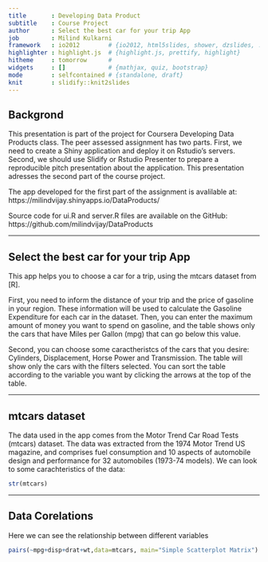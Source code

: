 ```yaml
---
title       : Developing Data Product
subtitle    : Course Project
author      : Select the best car for your trip App
job         : Milind Kulkarni
framework   : io2012        # {io2012, html5slides, shower, dzslides, ...}
highlighter : highlight.js  # {highlight.js, prettify, highlight}
hitheme     : tomorrow      # 
widgets     : []            # {mathjax, quiz, bootstrap}
mode        : selfcontained # {standalone, draft}
knit        : slidify::knit2slides
---
```



## Backgrond

This presentation is part of the project for Coursera Developing Data Products class. The peer assessed assignment has two parts. First, we need to create a Shiny application and deploy it on Rstudio's servers. Second, we should use Slidify or Rstudio Presenter to prepare a reproducible pitch presentation about the application. This presentation adresses the second part of the course project.

The app developed for the first part of the assignment is avalilable at:
https://milindvijay.shinyapps.io/DataProducts/
 
Source code for ui.R and server.R files are available on the GitHub:
https://github.com/milindvijay/DataProducts

---

## Select the best car for your trip App

This app helps you to choose a car for a trip, using the mtcars dataset from [R].

First, you need to inform the distance of your trip and the price of gasoline in your region. These information will be used to calculate the Gasoline Expenditure for each car in the dataset. Then, you can enter the maximum amount of money you want to spend on gasoline, and the table shows only the cars that have Miles per Gallon (mpg) that can go below this value.

Second, you can choose some caractheristcs of the cars that you desire: Cylinders, Displacement, Horse Power and Transmission. The table will show only the cars with the filters selected. You can sort the table according to the variable you want by clicking the arrows at the top of the table.

---

## mtcars dataset

The data used in the app comes from the Motor Trend Car Road Tests (mtcars) dataset. The data was extracted from the 1974 Motor Trend US magazine, and comprises fuel consumption and 10 aspects of automobile design and performance for 32 automobiles (1973-74 models). We can look to some carachteristics of the data:

```r
str(mtcars)
```

---

## Data Corelations

Here we can see the relationship between different variables

```r
pairs(~mpg+disp+drat+wt,data=mtcars, main="Simple Scatterplot Matrix")

```